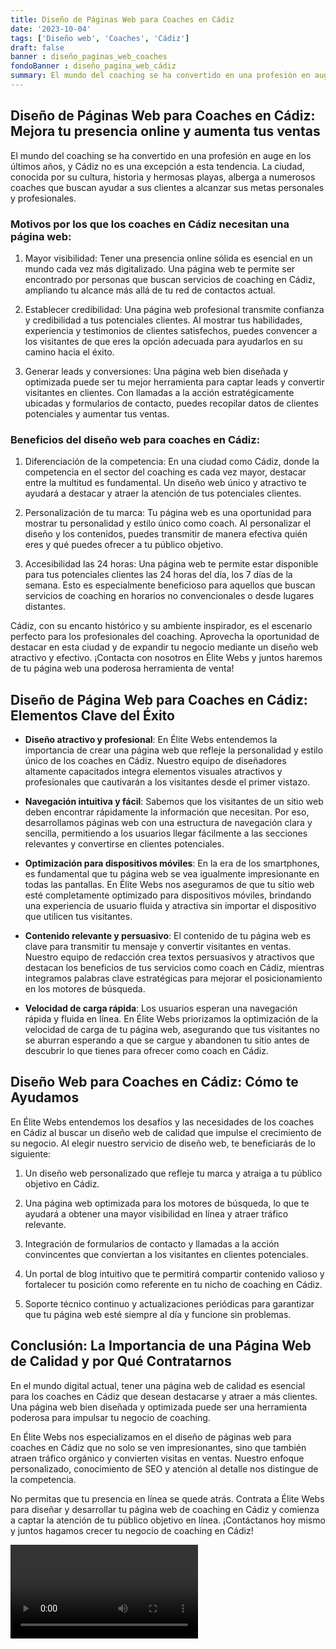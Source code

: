 ```yaml
---
title: Diseño de Páginas Web para Coaches en Cádiz
date: '2023-10-04'
tags: ['Diseño web', 'Coaches', 'Cádiz']
draft: false
banner : diseño_paginas_web_coaches
fondoBanner : diseño_pagina_web_cádiz
summary: El mundo del coaching se ha convertido en una profesión en auge en los últimos años, y Cádiz no es una excepción a esta tendencia. La ciudad, conocida por su cultura, historia y hermosas playas, alberga a numerosos coaches que buscan ayudar a sus clientes a alcanzar sus metas personales y profesionales.
---
```


## Diseño de Páginas Web para Coaches en Cádiz: Mejora tu presencia online y aumenta tus ventas

El mundo del coaching se ha convertido en una profesión en auge en los últimos años, y Cádiz no es una excepción a esta tendencia. La ciudad, conocida por su cultura, historia y hermosas playas, alberga a numerosos coaches que buscan ayudar a sus clientes a alcanzar sus metas personales y profesionales.

### Motivos por los que los coaches en Cádiz necesitan una página web:

1. Mayor visibilidad: Tener una presencia online sólida es esencial en un mundo cada vez más digitalizado. Una página web te permite ser encontrado por personas que buscan servicios de coaching en Cádiz, ampliando tu alcance más allá de tu red de contactos actual.

2. Establecer credibilidad: Una página web profesional transmite confianza y credibilidad a tus potenciales clientes. Al mostrar tus habilidades, experiencia y testimonios de clientes satisfechos, puedes convencer a los visitantes de que eres la opción adecuada para ayudarlos en su camino hacia el éxito.

3. Generar leads y conversiones: Una página web bien diseñada y optimizada puede ser tu mejor herramienta para captar leads y convertir visitantes en clientes. Con llamadas a la acción estratégicamente ubicadas y formularios de contacto, puedes recopilar datos de clientes potenciales y aumentar tus ventas.

### Beneficios del diseño web para coaches en Cádiz:

1. Diferenciación de la competencia: En una ciudad como Cádiz, donde la competencia en el sector del coaching es cada vez mayor, destacar entre la multitud es fundamental. Un diseño web único y atractivo te ayudará a destacar y atraer la atención de tus potenciales clientes.

2. Personalización de tu marca: Tu página web es una oportunidad para mostrar tu personalidad y estilo único como coach. Al personalizar el diseño y los contenidos, puedes transmitir de manera efectiva quién eres y qué puedes ofrecer a tu público objetivo.

3. Accesibilidad las 24 horas: Una página web te permite estar disponible para tus potenciales clientes las 24 horas del día, los 7 días de la semana. Esto es especialmente beneficioso para aquellos que buscan servicios de coaching en horarios no convencionales o desde lugares distantes.

Cádiz, con su encanto histórico y su ambiente inspirador, es el escenario perfecto para los profesionales del coaching. Aprovecha la oportunidad de destacar en esta ciudad y de expandir tu negocio mediante un diseño web atractivo y efectivo. ¡Contacta con nosotros en Élite Webs y juntos haremos de tu página web una poderosa herramienta de venta!

<GifSeo />

<Cta />

## Diseño de Página Web para Coaches en Cádiz: Elementos Clave del Éxito

- **Diseño atractivo y profesional**: En Élite Webs entendemos la importancia de crear una página web que refleje la personalidad y estilo único de los coaches en Cádiz. Nuestro equipo de diseñadores altamente capacitados integra elementos visuales atractivos y profesionales que cautivarán a los visitantes desde el primer vistazo.

- **Navegación intuitiva y fácil**: Sabemos que los visitantes de un sitio web deben encontrar rápidamente la información que necesitan. Por eso, desarrollamos páginas web con una estructura de navegación clara y sencilla, permitiendo a los usuarios llegar fácilmente a las secciones relevantes y convertirse en clientes potenciales.

- **Optimización para dispositivos móviles**: En la era de los smartphones, es fundamental que tu página web se vea igualmente impresionante en todas las pantallas. En Élite Webs nos aseguramos de que tu sitio web esté completamente optimizado para dispositivos móviles, brindando una experiencia de usuario fluida y atractiva sin importar el dispositivo que utilicen tus visitantes.

- **Contenido relevante y persuasivo**: El contenido de tu página web es clave para transmitir tu mensaje y convertir visitantes en ventas. Nuestro equipo de redacción crea textos persuasivos y atractivos que destacan los beneficios de tus servicios como coach en Cádiz, mientras integramos palabras clave estratégicas para mejorar el posicionamiento en los motores de búsqueda.

- **Velocidad de carga rápida**: Los usuarios esperan una navegación rápida y fluida en línea. En Élite Webs priorizamos la optimización de la velocidad de carga de tu página web, asegurando que tus visitantes no se aburran esperando a que se cargue y abandonen tu sitio antes de descubrir lo que tienes para ofrecer como coach en Cádiz.

## Diseño Web para Coaches en Cádiz: Cómo te Ayudamos

En Élite Webs entendemos los desafíos y las necesidades de los coaches en Cádiz al buscar un diseño web de calidad que impulse el crecimiento de su negocio. Al elegir nuestro servicio de diseño web, te beneficiarás de lo siguiente:

1. Un diseño web personalizado que refleje tu marca y atraiga a tu público objetivo en Cádiz.

2. Una página web optimizada para los motores de búsqueda, lo que te ayudará a obtener una mayor visibilidad en línea y atraer tráfico relevante.

3. Integración de formularios de contacto y llamadas a la acción convincentes que conviertan a los visitantes en clientes potenciales.

4. Un portal de blog intuitivo que te permitirá compartir contenido valioso y fortalecer tu posición como referente en tu nicho de coaching en Cádiz.

5. Soporte técnico continuo y actualizaciones periódicas para garantizar que tu página web esté siempre al día y funcione sin problemas.

## Conclusión: La Importancia de una Página Web de Calidad y por Qué Contratarnos

En el mundo digital actual, tener una página web de calidad es esencial para los coaches en Cádiz que desean destacarse y atraer a más clientes. Una página web bien diseñada y optimizada puede ser una herramienta poderosa para impulsar tu negocio de coaching.

En Élite Webs nos especializamos en el diseño de páginas web para coaches en Cádiz que no solo se ven impresionantes, sino que también atraen tráfico orgánico y convierten visitas en ventas. Nuestro enfoque personalizado, conocimiento de SEO y atención al detalle nos distingue de la competencia.

No permitas que tu presencia en línea se quede atrás. Contrata a Élite Webs para diseñar y desarrollar tu página web de coaching en Cádiz y comienza a captar la atención de tu público objetivo en línea. ¡Contáctanos hoy mismo y juntos hagamos crecer tu negocio de coaching en Cádiz!

<Video />

<CtaBot job='Coaches' city='Cádiz'/>

<Gmaps query='Cádiz+españa+maps' />
